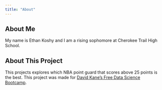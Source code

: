 ```yaml
---
title: "About"
---
```


## About Me

My name is Ethan Koshy and I am a rising sophomore at Cherokee Trail High School.

## About This Project

This projects explores which NBA point guard that scores above 25 points is the best. 
This project was made for [David Kane's Free Data Science Bootcamp](https://bootcamp.davidkane.info).
